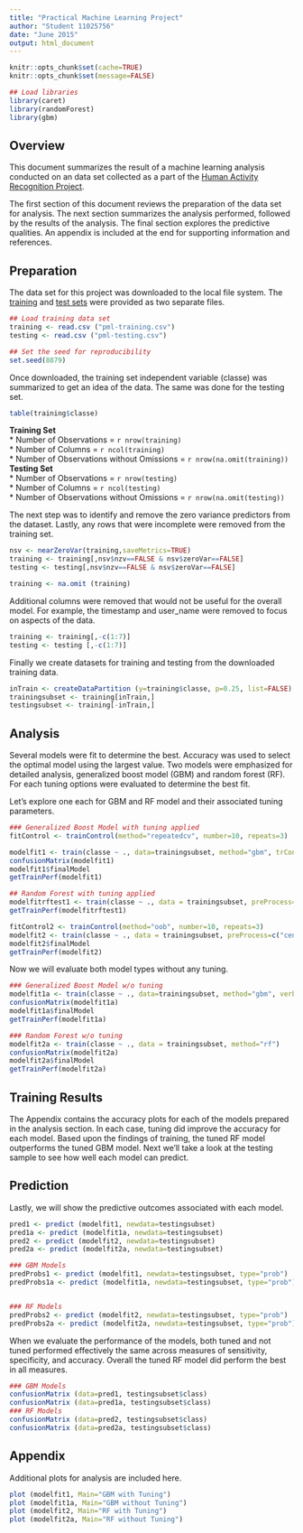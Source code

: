 ```yaml
---
title: "Practical Machine Learning Project"
author: "Student 11025756"
date: "June 2015"
output: html_document
---
```

```r
knitr::opts_chunk$set(cache=TRUE)
knitr::opts_chunk$set(message=FALSE)
```

```r
## Load libraries
library(caret)
library(randomForest)
library(gbm)

```
##  Overview  
This document summarizes the result of a machine learning analysis conducted on an data set collected as a part of the [Human Activity Recognition Project](http://groupware.les.inf.puc-rio.br/har).

The first section of this document reviews the preparation of the data set for analysis.  The next section summarizes the analysis performed, followed by the results of the analysis.  The final section explores the predictive qualities.  An appendix is included at the end for supporting information and references.

##  Preparation  
The data set for this project was downloaded to the local file system.  The [training](https://d396qusza40orc.cloudfront.net/predmachlearn/pml-training.csv) and [test sets](https://d396qusza40orc.cloudfront.net/predmachlearn/pml-testing.csv) were provided as two separate files.

```r

## Load training data set
training <- read.csv ("pml-training.csv")
testing <- read.csv ("pml-testing.csv")

## Set the seed for reproducibility
set.seed(8879)

```
Once downloaded, the training set independent variable (classe) was summarized to get an idea of the data.  The same was done for the testing set.

```r
table(training$classe)
```

__Training Set__  
* Number of Observations = `r nrow(training)`  
* Number of Columns = `r ncol(training)`  
* Number of Observations without Omissions = `r nrow(na.omit(training))`  
__Testing Set__  
* Number of Observations = `r nrow(testing)`  
* Number of Columns = `r ncol(testing)`  
* Number of Observations without Omissions = `r nrow(na.omit(testing))`  

The next step was to identify and remove the zero variance predictors from the dataset.  Lastly, any rows that were incomplete were removed from the training set.

```r
nsv <- nearZeroVar(training,saveMetrics=TRUE)
training <- training[,nsv$nzv==FALSE & nsv$zeroVar==FALSE]
testing <- testing[,nsv$nzv==FALSE & nsv$zeroVar==FALSE]

training <- na.omit (training)
```

Additional columns were removed that would not be useful for the overall model.  For example, the timestamp and user_name were removed to focus on aspects of the data.

```r
training <- training[,-c(1:7)]
testing <- testing [,-c(1:7)]
```
Finally we create datasets for training and testing from the downloaded training data.
```r
inTrain <- createDataPartition (y=training$classe, p=0.25, list=FALSE)
trainingsubset <- training[inTrain,]
testingsubset <- training[-inTrain,]
```

##  Analysis  
Several models were fit to determine the best.  Accuracy was used to select the optimal model using the largest value.  Two models were emphasized for detailed analysis, generalized boost model (GBM) and random forest (RF).  For each tuning options were evaluated to determine the best fit.

Let's explore one each for GBM and RF model and their associated tuning parameters.
```r
### Generalized Boost Model with tuning applied
fitControl <- trainControl(method="repeatedcv", number=10, repeats=3)

modelfit1 <- train(classe ~ ., data=trainingsubset, method="gbm", trControl=fitControl,  preProcess=c("center", "scale"), verbose=FALSE)
confusionMatrix(modelfit1)
modelfit1$finalModel
getTrainPerf(modelfit1)
```

```r
## Random Forest with tuning applied
modelfitrftest1 <- train(classe ~ ., data = trainingsubset, preProcess=c("center", "scale"), method="rf", trControl=fitControl)
getTrainPerf(modelfitrftest1)

fitControl2 <- trainControl(method="oob", number=10, repeats=3)
modelfit2 <- train(classe ~ ., data = trainingsubset, preProcess=c("center", "scale"), method="rf", trControl=fitControl2)
modelfit2$finalModel
getTrainPerf(modelfit2)

```

Now we will evaluate both model types without any tuning.
```r
### Generalized Boost Model w/o tuning
modelfit1a <- train(classe ~ ., data=trainingsubset, method="gbm", verbose=FALSE)
confusionMatrix(modelfit1a)
modelfit1a$finalModel
getTrainPerf(modelfit1a)
```

```r
### Random Forest w/o tuning
modelfit2a <- train(classe ~ ., data = trainingsubset, method="rf")
confusionMatrix(modelfit2a)
modelfit2a$finalModel
getTrainPerf(modelfit2a)

```


##  Training Results  
The Appendix contains the accuracy plots for each of the models prepared in the analysis section. In each case, tuning did improve the accuracy for each model. Based upon the findings of training, the tuned RF model outperforms the tuned GBM model.  Next we'll take a look at the testing sample to see how well each model can predict.


## Prediction
Lastly, we will show the predictive outcomes associated with each model.

```r
pred1 <- predict (modelfit1, newdata=testingsubset)
pred1a <- predict (modelfit1a, newdata=testingsubset)
pred2 <- predict (modelfit2, newdata=testingsubset)
pred2a <- predict (modelfit2a, newdata=testingsubset)

### GBM Models
predProbs1 <- predict (modelfit1, newdata=testingsubset, type="prob")
predProbs1a <- predict (modelfit1a, newdata=testingsubset, type="prob")


### RF Models
predProbs2 <- predict (modelfit2, newdata=testingsubset, type="prob")
predProbs2a <- predict (modelfit2a, newdata=testingsubset, type="prob")

```
When we evaluate the performance of the models, both tuned and not tuned performed effectively the same across measures of sensitivity, specificity, and accuracy.  Overall the tuned RF model did perform the best in all measures.

```r
### GBM Models
confusionMatrix (data=pred1, testingsubset$class)
confusionMatrix (data=pred1a, testingsubset$class)
### RF Models
confusionMatrix (data=pred2, testingsubset$class)
confusionMatrix (data=pred2a, testingsubset$class)
```


##  Appendix  
Additional plots for analysis are included here.
```r
plot (modelfit1, Main="GBM with Tuning")
plot (modelfit1a, Main="GBM without Tuning")
plot (modelfit2, Main="RF with Tuning")
plot (modelfit2a, Main="RF without Tuning")

```



